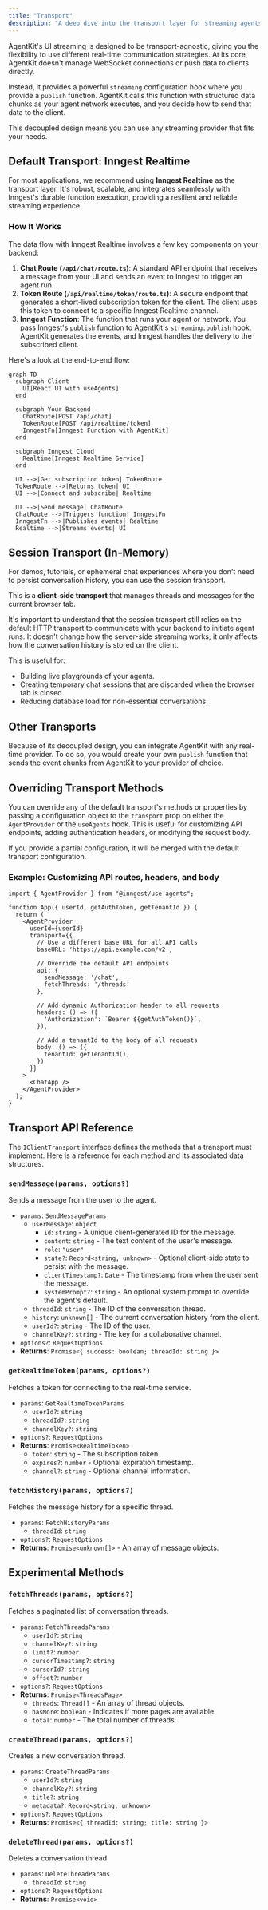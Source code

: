 ```yaml
---
title: "Transport"
description: "A deep dive into the transport layer for streaming agents"
---
```


AgentKit's UI streaming is designed to be transport-agnostic, giving you the flexibility to use different real-time communication strategies. At its core, AgentKit doesn't manage WebSocket connections or push data to clients directly.

Instead, it provides a powerful `streaming` configuration hook where you provide a `publish` function. AgentKit calls this function with structured data chunks as your agent network executes, and you decide how to send that data to the client.

This decoupled design means you can use any streaming provider that fits your needs.

## Default Transport: Inngest Realtime

For most applications, we recommend using **Inngest Realtime** as the transport layer. It's robust, scalable, and integrates seamlessly with Inngest's durable function execution, providing a resilient and reliable streaming experience.

### How It Works

The data flow with Inngest Realtime involves a few key components on your backend:

1.  **Chat Route (`/api/chat/route.ts`)**: A standard API endpoint that receives a message from your UI and sends an event to Inngest to trigger an agent run.
2.  **Token Route (`/api/realtime/token/route.ts`)**: A secure endpoint that generates a short-lived subscription token for the client. The client uses this token to connect to a specific Inngest Realtime channel.
3.  **Inngest Function**: The function that runs your agent or network. You pass Inngest's `publish` function to AgentKit's `streaming.publish` hook. AgentKit generates the events, and Inngest handles the delivery to the subscribed client.

Here's a look at the end-to-end flow:

```mermaid
graph TD
  subgraph Client
    UI[React UI with useAgents]
  end

  subgraph Your Backend
    ChatRoute[POST /api/chat]
    TokenRoute[POST /api/realtime/token]
    InngestFn[Inngest Function with AgentKit]
  end

  subgraph Inngest Cloud
    Realtime[Inngest Realtime Service]
  end

  UI -->|Get subscription token| TokenRoute
  TokenRoute -->|Returns token| UI
  UI -->|Connect and subscribe| Realtime
  
  UI -->|Send message| ChatRoute
  ChatRoute -->|Triggers function| InngestFn
  InngestFn -->|Publishes events| Realtime
  Realtime -->|Streams events| UI
```

## Session Transport (In-Memory)

For demos, tutorials, or ephemeral chat experiences where you don't need to persist conversation history, you can use the session transport.

This is a **client-side transport** that manages threads and messages for the current browser tab.

It's important to understand that the session transport still relies on the default HTTP transport to communicate with your backend to initiate agent runs. It doesn't change how the server-side streaming works; it only affects how the conversation history is stored on the client.

This is useful for:
- Building live playgrounds of your agents.
- Creating temporary chat sessions that are discarded when the browser tab is closed.
- Reducing database load for non-essential conversations.

## Other Transports

Because of its decoupled design, you can integrate AgentKit with any real-time provider. To do so, you would create your own `publish` function that sends the event chunks from AgentKit to your provider of choice.

## Overriding Transport Methods

You can override any of the default transport's methods or properties by passing a configuration object to the `transport` prop on either the `AgentProvider` or the `useAgents` hook. This is useful for customizing API endpoints, adding authentication headers, or modifying the request body.

If you provide a partial configuration, it will be merged with the default transport configuration.

### Example: Customizing API routes, headers, and body

```tsx
import { AgentProvider } from "@inngest/use-agents";

function App({ userId, getAuthToken, getTenantId }) {
  return (
    <AgentProvider
      userId={userId}
      transport={{
        // Use a different base URL for all API calls
        baseURL: 'https://api.example.com/v2',

        // Override the default API endpoints
        api: {
          sendMessage: '/chat',
          fetchThreads: '/threads'
        },
        
        // Add dynamic Authorization header to all requests
        headers: () => ({
          'Authorization': `Bearer ${getAuthToken()}`,
        }),

        // Add a tenantId to the body of all requests
        body: () => ({
          tenantId: getTenantId(),
        })
      }}
    >
      <ChatApp />
    </AgentProvider>
  );
}
```

## Transport API Reference

The `IClientTransport` interface defines the methods that a transport must implement. Here is a reference for each method and its associated data structures.

### `sendMessage(params, options?)`
Sends a message from the user to the agent.

- `params`: `SendMessageParams`
  - `userMessage`: `object`
    - `id`: `string` - A unique client-generated ID for the message.
    - `content`: `string` - The text content of the user's message.
    - `role`: `"user"`
    - `state?`: `Record<string, unknown>` - Optional client-side state to persist with the message.
    - `clientTimestamp?`: `Date` - The timestamp from when the user sent the message.
    - `systemPrompt?`: `string` - An optional system prompt to override the agent's default.
  - `threadId`: `string` - The ID of the conversation thread.
  - `history`: `unknown[]` - The current conversation history from the client.
  - `userId?`: `string` - The ID of the user.
  - `channelKey?`: `string` - The key for a collaborative channel.
- `options?`: `RequestOptions`
- **Returns**: `Promise<{ success: boolean; threadId: string }>`

### `getRealtimeToken(params, options?)`
Fetches a token for connecting to the real-time service.

- `params`: `GetRealtimeTokenParams`
  - `userId?`: `string`
  - `threadId?`: `string`
  - `channelKey?`: `string`
- `options?`: `RequestOptions`
- **Returns**: `Promise<RealtimeToken>`
  - `token`: `string` - The subscription token.
  - `expires?`: `number` - Optional expiration timestamp.
  - `channel?`: `string` - Optional channel information.

### `fetchHistory(params, options?)`
Fetches the message history for a specific thread.

- `params`: `FetchHistoryParams`
  - `threadId`: `string`
- `options?`: `RequestOptions`
- **Returns**: `Promise<unknown[]>` - An array of message objects.

## Experimental Methods

### `fetchThreads(params, options?)`
Fetches a paginated list of conversation threads.

- `params`: `FetchThreadsParams`
  - `userId?`: `string`
  - `channelKey?`: `string`
  - `limit?`: `number`
  - `cursorTimestamp?`: `string`
  - `cursorId?`: `string`
  - `offset?`: `number`
- `options?`: `RequestOptions`
- **Returns**: `Promise<ThreadsPage>`
  - `threads`: `Thread[]` - An array of thread objects.
  - `hasMore`: `boolean` - Indicates if more pages are available.
  - `total`: `number` - The total number of threads.

### `createThread(params, options?)`
Creates a new conversation thread.

- `params`: `CreateThreadParams`
  - `userId?`: `string`
  - `channelKey?`: `string`
  - `title?`: `string`
  - `metadata?`: `Record<string, unknown>`
- `options?`: `RequestOptions`
- **Returns**: `Promise<{ threadId: string; title: string }>`

### `deleteThread(params, options?)`
Deletes a conversation thread.

- `params`: `DeleteThreadParams`
  - `threadId`: `string`
- `options?`: `RequestOptions`
- **Returns**: `Promise<void>`